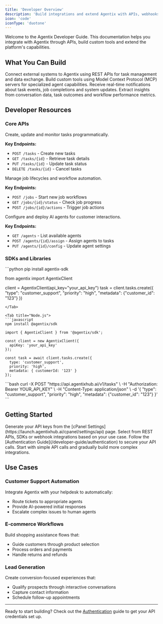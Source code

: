 ```yaml
---
title: 'Developer Overview'
description: 'Build integrations and extend Agentix with APIs, webhooks and custom tools'
icon: 'code'
iconType: 'duotone'
---
```


Welcome to the Agentix Developer Guide. This documentation helps you integrate with Agentix through APIs, build custom tools and extend the platform's capabilities.

## What You Can Build

<CardGroup cols={2}>
<Card title="🔗 API Integrations" icon="api" href="/developer-guide/endpoint/create">
Connect external systems to Agentix using REST APIs for task management and data exchange.
</Card>

<Card title="🛠️ Custom Tools" icon="wrench" href="/developer-guide/mcp-tools">
Build custom tools using Model Context Protocol (MCP) servers for specialized agent capabilities.
</Card>

<Card title="🔔 Webhook Listeners" icon="webhook" href="/developer-guide/endpoint/webhook">
Receive real-time notifications about task events, job completions and system updates.
</Card>

<Card title="📊 Data Analytics" icon="chart-line" href="/developer-guide/analytics">
Extract insights from conversation data, task outcomes and workflow performance metrics.
</Card>
</CardGroup>

## Developer Resources

### Core APIs

<AccordionGroup>
<Accordion title="Task Management API" icon="list-check">
Create, update and monitor tasks programmatically.

**Key Endpoints:**
- `POST /tasks` - Create new tasks
- `GET /tasks/{id}` - Retrieve task details
- `PUT /tasks/{id}` - Update task status
- `DELETE /tasks/{id}` - Cancel tasks
</Accordion>

<Accordion title="Job Workflow API" icon="diagram-project">
Manage job lifecycles and workflow automation.

**Key Endpoints:**
- `POST /jobs` - Start new job workflows
- `GET /jobs/{id}/status` - Check job progress
- `POST /jobs/{id}/actions` - Trigger job actions
</Accordion>

<Accordion title="Agent Management API" icon="robot">
Configure and deploy AI agents for customer interactions.

**Key Endpoints:**
- `GET /agents` - List available agents
- `POST /agents/{id}/assign` - Assign agents to tasks
- `PUT /agents/{id}/config` - Update agent settings
</Accordion>
</AccordionGroup>

### SDKs and Libraries

<Tabs>
<Tab title="Python">
```python
pip install agentix-sdk

from agentix import AgentixClient

client = AgentixClient(api_key="your_api_key")
task = client.tasks.create({
    "type": "customer_support",
    "priority": "high",
    "metadata": {"customer_id": "123"}
})
```
</Tab>

<Tab title="Node.js">
```javascript
npm install @agentix/sdk

import { AgentixClient } from '@agentix/sdk';

const client = new AgentixClient({
  apiKey: 'your_api_key'
});

const task = await client.tasks.create({
  type: 'customer_support',
  priority: 'high',
  metadata: { customerId: '123' }
});
```
</Tab>

<Tab title="cURL">
```bash
curl -X POST "https://api.agentixhub.ai/v1/tasks" \
  -H "Authorization: Bearer YOUR_API_KEY" \
  -H "Content-Type: application/json" \
  -d '{
    "type": "customer_support",
    "priority": "high",
    "metadata": {"customer_id": "123"}
  }'
```
</Tab>
</Tabs>

## Getting Started

<Steps>
<Step title="Get API Access">
Generate your API keys from the [cPanel Settings](https://launch.agentixhub.ai/cpanel/settings/api) page.
</Step>

<Step title="Choose Integration Method">
Select from REST APIs, SDKs or webhook integrations based on your use case.
</Step>

<Step title="Authenticate Requests">
Follow the [Authentication Guide](/developer-guide/authentication) to secure your API calls.
</Step>

<Step title="Build and Test">
Start with simple API calls and gradually build more complex integrations.
</Step>
</Steps>

## Use Cases

### Customer Support Automation
Integrate Agentix with your helpdesk to automatically:
- Route tickets to appropriate agents
- Provide AI-powered initial responses
- Escalate complex issues to human agents

### E-commerce Workflows
Build shopping assistance flows that:
- Guide customers through product selection
- Process orders and payments
- Handle returns and refunds

### Lead Generation
Create conversion-focused experiences that:
- Qualify prospects through interactive conversations
- Capture contact information
- Schedule follow-up appointments

---

Ready to start building? Check out the [Authentication](/developer-guide/authentication) guide to get your API credentials set up.

